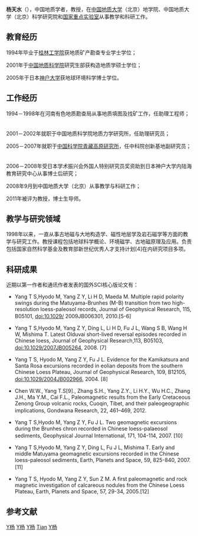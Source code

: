 {{blpsources|time=2012-10-30T14:58:41+00:00}}
{{for|笔名杨天水的中国作家|杨同彦}}
'''杨天水'''（{{bd|1971年|3月}}），中国地质学者，教授，在[[中国地质大学|中国地质大学]]（北京）地学院、中国地质大学（北京）科学研究院和[[国家重点实验室|国家重点实验室]]从事教学和科研工作。

== 教育经历 ==
1994年毕业于[[桂林工学院|桂林工学院]]获地质矿产勘查专业学士学位； 　　

2001年于[[中国地质科学院|中国地质科学院]]研究生部获构造地质学硕士学位； 　　

2005年于日本[[神户大学|神户大学]]获地球环境科学博士学位。

==工作经历==
1994－1998年在河南有色地质勘查局从事地质填图及找矿工作，任助理工程师； 　　

2001－2002年就职于中国地质科学院地质力学研究所，任助理研究员； 　　

2005－2007年就职于[[中国科学院青藏高原研究所|中国科学院青藏高原研究所]]，任中科院创新基地副研究员； 　　

2006－2008年受日本学术振兴会外国人特别研究员奖资助到日本神户大学内陆海教育研究中心从事博士后研究； 　　

2008年9月到中国地质大学（北京）从事教学与科研工作； 　　

2011年被评为教授，博士生导师。

==教学与研究领域==
1998年以来，一直从事古地磁与大地构造学、磁性地层学及岩石磁学等方面的教学与研究工作。教授课程包括地球科学概论、环境磁学、古地磁原理及应用。负责包括国家自然科学基金及教育部新世纪优秀人才支持计划[4]在内研究项目多项。

==科研成果==
近期以第一作者和通讯作者发表的国外SCI核心版论文有： 　　

* Yang T S,Hyodo M, Yang Z Y, Li H D, Maeda M. Multiple rapid polarity swings during the Matuyama-Brunhes (M-B) transition from two high-resolution loess-paleosol records, Journal of Geophysical Research, 115, B05101, doi:10.1029/ 2009JB006301, 2010.[5-6] 　　

* Yang T S,Hyodo M, Yang Z Y, Ding L, Li H D, Fu J L, Wang S B, Wang H W, Mishima T. Latest Olduvai short-lived reversal episodes recorded in Chinese loess, Journal of Geophysical Research,113, B05103, doi:10.1029/2007JB005264, 2008. [7]　 　　

* Yang T S, Hyodo M, Yang Z Y, Fu J L. Evidence for the Kamikatsura and Santa Rosa excursions recorded in eolian deposits from the southern Chinese Loess Plateau, Journal of Geophysical Research, 109, B12105, doi:10.1029/2004JB002966, 2004. [8]　 　　

* Chen W.W., Yang T.S[9]., Zhang S.H., Yang Z.Y., Li H.Y., Wu H.C., Zhang J.H., Ma Y.M., Cai F.L., Paleomagnetic results from the Early Cretaceous Zenong Group volcanic rocks, Cuoqin, Tibet, and their paleogeographic implications, Gondwana Research, 22, 461–469, 2012. 　　

* Yang T S,Hyodo M, Yang Z Y, Fu J L. Two geomagnetic excursions during the Brunhes chron recorded in Chinese loess-palaeosol sediments, Geophysical Journal International, 171, 104-114, 2007. [10]　 　　

* Yang T S,Hyodo M, Yang Z Y, Ding L, Fu J L, Mishima T. Early and middle Matuyama geomagnetic excursions recorded in the Chinese loess-paleosol sediments, Earth, Planets and Space, 59, 825-840, 2007.[11] 　　

* Yang T S, Hyodo M, Yang Z Y, Sun Z M. A first paleomagnetic and rock magnetic investigation of calcareous nodules from the Chinese Loess Plateau, Earth, Planets and Space, 57, 29-34, 2005.[12]

==参考文献==
<references />

[[Category:1971年出生|Y杨]]
[[Category:民权人|Y杨]]
[[Category:中國地質大學教授|Y杨]]
[[Category:杨姓|Tian]]
[[Category:神户大学校友|Y杨]]